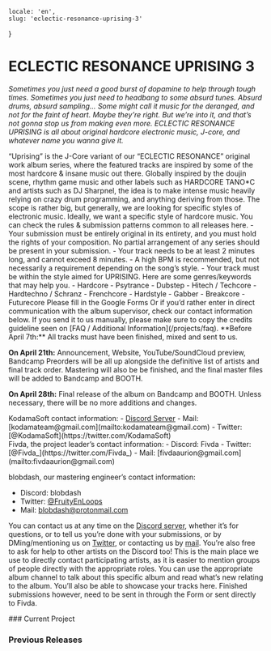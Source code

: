     locale: 'en',
    slug: 'eclectic-resonance-uprising-3'
}

# ECLECTIC RESONANCE UPRISING 3

*Sometimes you just need a good burst of dopamine to help through tough times. Sometimes you just need to headbang to some absurd tunes. Absurd drums, absurd sampling… Some might call it music for the deranged, and not for the faint of heart. Maybe they’re right. But we’re into it, and that’s not gonna stop us from making even more. ECLECTIC RESONANCE UPRISING is all about original hardcore electronic music, J-core, and whatever name you wanna give it.*

<WrappableParagraph title="Presentation">
“Uprising” is the J-Core variant of  our “ECLECTIC RESONANCE” original work album series, where the featured tracks are inspired by some of the most hardcore & insane music out there. Globally inspired by the doujin scene, rhythm game music and other labels such as HARDCORE TANO*C and artists such as DJ Sharpnel, the idea is to make intense music heavily relying on crazy drum programming, and anything deriving from those. The scope is rather big, but generally, we are looking for specific styles of electronic music. Ideally, we want a specific style of hardcore music.
</WrappableParagraph>

<WrappableParagraph title="General KodamaSounds Specific Rules">
    <CtaButton link='/projects/faq' icon='book'>
        <span>You can check the rules & submission patterns common to all releases here.</span>
    </CtaButton>
</WrappableParagraph>

<WrappableParagraph title="UPRISING Specific Music Rules">
- Your submission must be entirely original in its entirety, and you must hold the rights of your composition. No partial arrangement of any series should be present in your submission.
- Your track needs to be at least 2 minutes long, and cannot exceed 8 minutes.
- A high BPM is recommended, but not necessarily a requirement depending on the song’s style.
- Your track must be within the style aimed for UPRISING. Here are some genres/keywords that may help you.
    - Hardcore
    - Psytrance
    - Dubstep
    - Hitech / Techcore
    - Hardtechno / Schranz
    - Frenchcore
    - Hardstyle
    - Gabber
    - Breakcore
    - Futurecore
</WrappableParagraph>

<WrappableParagraph title="Track Submission">
<CtaButton link='https://forms.gle/bDGEQSPqsMS366Ky9' icon='envelope'>
    <span>Please fill in the Google Forms</span>
</CtaButton>
Or if you’d rather enter in direct communication with the album supervisor, check our contact information below. If you send it to us manually, please make sure to copy the credits guideline seen on [FAQ / Additional Information](/projects/faq).
</WrappableParagraph>

<WrappableParagraph title="Deadlines">
**Before April 7th:** All tracks must have been finished, mixed and sent to us.

**On April 21th:** Announcement, Website, YouTube/SoundCloud preview, Bandcamp Preorders will be all up alongside the definitive list of artists and final track order. Mastering will also be be finished, and the final master files will be added to Bandcamp and BOOTH.

**On April 28th:** Final release of the album on Bandcamp and BOOTH. Unless necessary, there will be no more additions and changes.
</WrappableParagraph>

<WrappableParagraph title="Contact (Questions / Submissions)">
KodamaSoft contact information:
- <a href="/discord">Discord Server</a> 
- Mail: [kodamateam@gmail.com](mailto:kodamateam@gmail.com)
- Twitter: [@KodamaSoft](https://twitter.com/KodamaSoft)

<br/>
Fivda, the project leader’s contact information:
- Discord: Fivda
- Twitter: [@Fivda_](https://twitter.com/Fivda_)
- Mail: [fivdaaurion@gmail.com](mailto:fivdaaurion@gmail.com)

blobdash, our mastering engineer’s contact information:
- Discord: blobdash
- Twitter: [@FruityEnLoops](https://twitter.com/FruityEnLoops)
- Mail: [blobdash@protonmail.com](mailto:blobdash@protonmail.com)

You can contact us at any time on the <a href="/discord">Discord server</a>, whether it’s for questions, or to tell us you’re done with your submissions, or by DMing/mentioning us on [Twitter](https://twitter.com/KodamaSoft), or contacting us by [mail](mailto:kodamateam@gmail.com). You’re also free to ask for help to other artists on the Discord too! This is the main place we use to directly contact participating artists, as it is easier to mention groups of people directly with the appropriate roles. You can use the appropriate album channel to talk about this specific album and read what’s new relating to the album. You’ll also be able to showcase your tracks here. Finished submissions however, need to be sent in through the Form or sent directly to Fivda.
</WrappableParagraph>

<WrappableParagraph title="Releases Information">
### Current Project
<ProjectInformation slug="eclectic-resonance-uprising-3"/>

### Previous Releases
<AlbumListing slug="eclectic-resonance-uprising-2"/>
<AlbumListing slug="eclectic-resonance-uprising"/>
</WrappableParagraph>